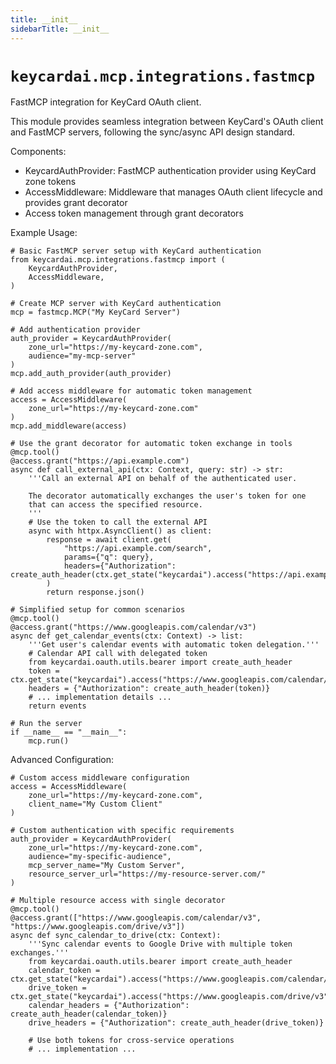 ```yaml
---
title: __init__
sidebarTitle: __init__
---
```


# `keycardai.mcp.integrations.fastmcp`


FastMCP integration for KeyCard OAuth client.

This module provides seamless integration between KeyCard's OAuth client
and FastMCP servers, following the sync/async API design standard.

Components:
- KeycardAuthProvider: FastMCP authentication provider using KeyCard zone tokens
- AccessMiddleware: Middleware that manages OAuth client lifecycle and provides grant decorator
- Access token management through grant decorators

Example Usage:

    # Basic FastMCP server setup with KeyCard authentication
    from keycardai.mcp.integrations.fastmcp import (
        KeycardAuthProvider,
        AccessMiddleware,
    )

    # Create MCP server with KeyCard authentication
    mcp = fastmcp.MCP("My KeyCard Server")

    # Add authentication provider
    auth_provider = KeycardAuthProvider(
        zone_url="https://my-keycard-zone.com",
        audience="my-mcp-server"
    )
    mcp.add_auth_provider(auth_provider)

    # Add access middleware for automatic token management
    access = AccessMiddleware(
        zone_url="https://my-keycard-zone.com"
    )
    mcp.add_middleware(access)

    # Use the grant decorator for automatic token exchange in tools
    @mcp.tool()
    @access.grant("https://api.example.com")
    async def call_external_api(ctx: Context, query: str) -> str:
        '''Call an external API on behalf of the authenticated user.

        The decorator automatically exchanges the user's token for one
        that can access the specified resource.
        '''
        # Use the token to call the external API
        async with httpx.AsyncClient() as client:
            response = await client.get(
                "https://api.example.com/search",
                params={"q": query},
                headers={"Authorization": create_auth_header(ctx.get_state("keycardai").access("https://api.example.com").access_token)}
            )
            return response.json()

    # Simplified setup for common scenarios
    @mcp.tool()
    @access.grant("https://www.googleapis.com/calendar/v3")
    async def get_calendar_events(ctx: Context) -> list:
        '''Get user's calendar events with automatic token delegation.'''
        # Calendar API call with delegated token
        from keycardai.oauth.utils.bearer import create_auth_header
        token = ctx.get_state("keycardai").access("https://www.googleapis.com/calendar/v3").access_token
        headers = {"Authorization": create_auth_header(token)}
        # ... implementation details ...
        return events

    # Run the server
    if __name__ == "__main__":
        mcp.run()

Advanced Configuration:

    # Custom access middleware configuration
    access = AccessMiddleware(
        zone_url="https://my-keycard-zone.com",
        client_name="My Custom Client"
    )

    # Custom authentication with specific requirements
    auth_provider = KeycardAuthProvider(
        zone_url="https://my-keycard-zone.com",
        audience="my-specific-audience",
        mcp_server_name="My Custom Server",
        resource_server_url="https://my-resource-server.com/"
    )

    # Multiple resource access with single decorator
    @mcp.tool()
    @access.grant(["https://www.googleapis.com/calendar/v3", "https://www.googleapis.com/drive/v3"])
    async def sync_calendar_to_drive(ctx: Context):
        '''Sync calendar events to Google Drive with multiple token exchanges.'''
        from keycardai.oauth.utils.bearer import create_auth_header
        calendar_token = ctx.get_state("keycardai").access("https://www.googleapis.com/calendar/v3").access_token
        drive_token = ctx.get_state("keycardai").access("https://www.googleapis.com/drive/v3").access_token
        calendar_headers = {"Authorization": create_auth_header(calendar_token)}
        drive_headers = {"Authorization": create_auth_header(drive_token)}

        # Use both tokens for cross-service operations
        # ... implementation ...

